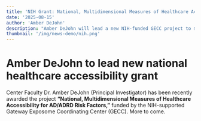 ```yaml
---
title: 'NIH Grant: National, Multidimensional Measures of Healthcare Accessibility for AD/ADRD Risk Factors'
date: '2025-08-15'
author: 'Amber DeJohn'
description: "Amber DeJohn will lead a new NIH-funded GECC project to measure and map healthcare accessibility for Alzheimer's-related risk factors."
thumbnail: '/img/news-demo/nih.png'
---
```


# Amber DeJohn to lead new national healthcare accessibility grant

Center Faculty Dr. Amber DeJohn (Principal Investigator) has been recently awarded the project **“National, Multidimensional Measures of Healthcare Accessibility for AD/ADRD Risk Factors,”** funded by the NIH-supported Gateway Exposome Coordinating Center (GECC). More to come.
